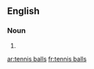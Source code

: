 ==English==

===Noun===
{{head|en|head=[[tennis]] [[ball]]s}}

# {{plural of|tennis ball}}

[[ar:tennis balls]]
[[fr:tennis balls]]